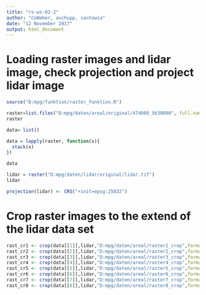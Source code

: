 ```yaml
---
title: "rs-ws-02-2"
author: "CoWeber, aschupp, santowsa"
date: "12 November 2017"
output: html_document
---
```


# Loading raster images and lidar image, check projection and project lidar image
```r
source("D:mpg/funktion/raster_funktion.R")

raster=list.files("D:mpg/daten/areal/original/474000_5630000", full.names = TRUE)
raster

data= list()

data = lapply(raster, function(x){
  stack(x)
})

data

lidar = raster("D:mpg/daten/lidar/original/lidar.tif")
lidar

projection(lidar) <- CRS("+init=epsg:25832")
```

# Crop raster images to the extend of the lidar data set

```r
rast_cr1 <- crop(data[[1]],lidar,"D:mpg/daten/areal/raster1_crop",format= "GTiff", overwrite= TRUE, snap="near")
rast_cr2 <- crop(data[[2]],lidar,"D:mpg/daten/areal/raster2_crop",format= "GTiff", snap="near")
rast_cr3 <- crop(data[[3]],lidar,"D:mpg/daten/areal/raster3_crop",format= "GTiff", snap="near")
rast_cr4 <- crop(data[[4]],lidar,"D:mpg/daten/areal/raster4_crop",format= "GTiff", snap="near")
rast_cr5 <- crop(data[[5]],lidar,"D:mpg/daten/areal/raster5_crop",format= "GTiff", snap="near")
rast_cr6 <- crop(data[[6]],lidar,"D:mpg/daten/areal/raster6_crop",format= "GTiff", snap="near")
rast_cr7 <- crop(data[[7]],lidar,"D:mpg/daten/areal/raster7_crop",format= "GTiff", snap="near")
rast_cr8 <- crop(data[[8]],lidar,"D:mpg/daten/areal/raster8_crop",format= "GTiff", snap="near")
```
